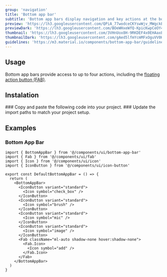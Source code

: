 ```yaml
---
group: 'navigation'
title: 'Bottom app bar'
subtitle: 'Bottom app bars display navigation and key actions at the bottom of mobile and tablet screens'
preview: 'https://lh3.googleusercontent.com/QPiA_77wodceCKYswWjv_MWgckEVwqiGsT3ZMAY-SC6QQ4Kbm-WblW2CcWTpPfkynhJ0RROo7plpgfJWmNXt8tLggBu3Tboreljxr1FtjgaQTnHPZQ=s0'
previewDark: 'https://lh3.googleusercontent.com/BOeWHxeWfQ-KpicKwpCeOY4VjmdwdGs0uTw8nLjKV_tTaOeEuCVXQXqYOx2ILa7QPBeUQBxS_XFMSlHbbH5gHrqGfcu0Glxy_XCgtrxuYa-LFrTmDu8=s0'
thumbnail: 'https://lh3.googleusercontent.com/3VHnUox8H-9RKDEF4x0EHAaxENhCpe1PfF54VHAwtK178_w3D2gYC1LGCkWE_Hu2G3KuCEVh0etHENT8pJ5YrwuTT-R95Ox6-FU4oLHTZN8xrWmXyw=w2400'
thumbnailDark: 'https://lh3.googleusercontent.com/gAed5lfmYcmMFxOguVV0HPGHIHvYameU3izMPxsKW1EzbgpUkTYc6OhpqOAEvHO7M3iiM05EvfEGdxc3nL8D8pX2-igfLTsvqdW3Jj8l5QNNgCirApE=w2400'
guidelines: 'https://m3.material.io/components/bottom-app-bar/guidelines'
---
```



## Usage

Bottom app bars provide access to up to four actions, including the [floating action button (FAB)]('/components/fab').

## Instalation

<Steps>

<Step>
  ### Copy and paste the following code into your project.
  <ComponentSource name="bottom-app-bar" />
</Step>

<Step>
### Update the import paths to match your project setup.

</Step>

</Steps>

## Examples

### Bottom App Bar

<ComponentContainer>
  <DefaultBottomAppBar slot='preview'/>

```tsx
import { BottomAppBar } from '@/components/ui/bottom-app-bar'
import { Fab } from '@/components/ui/fab'
import { Icon } from '@/components/ui/icon'
import { IconButton } from '@/components/ui/icon-button'

export const DefaultBottomAppBar = () => {
  return (
    <BottomAppBar>
      <IconButton variant="standard">
        <Icon symbol="check_box" />
      </IconButton>
      <IconButton variant="standard">
        <Icon symbol="brush" />
      </IconButton>
      <IconButton variant="standard">
        <Icon symbol="mic" />
      </IconButton>
      <IconButton variant="standard">
        <Icon symbol="image" />
      </IconButton>
      <Fab className="ml-auto shadow-none hover:shadow-none">
        <Fab.Icon>
          <Icon symbol="add" />
        </Fab.Icon>
      </Fab>
    </BottomAppBar>
  )
}
```

</ComponentContainer>
